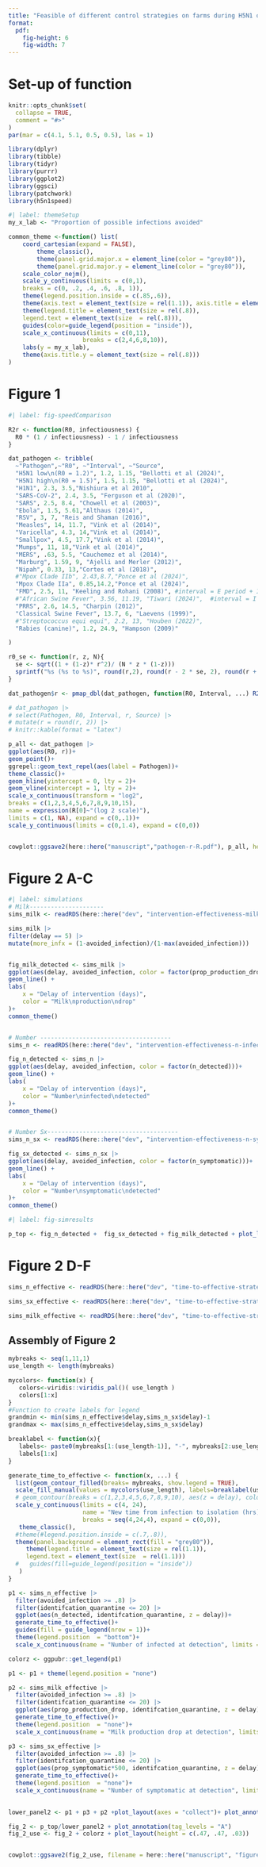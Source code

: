 ```yaml
---
title: "Feasible of different control strategies on farms during H5N1 outbreaks"
format: 
  pdf:
    fig-height: 6
    fig-width: 7
---
```


# Set-up of function

```r
knitr::opts_chunk$set(
  collapse = TRUE,
  comment = "#>"
)
par(mar = c(4.1, 5.1, 0.5, 0.5), las = 1)
```


```r
library(dplyr)
library(tibble)
library(tidyr)
library(purrr)
library(ggplot2)
library(ggsci)
library(patchwork)
library(h5n1speed)
```

```r
#| label: themeSetup
my_x_lab <- "Proportion of possible infections avoided"

common_theme <-function() list(
    coord_cartesian(expand = FALSE),
        theme_classic(),
        theme(panel.grid.major.x = element_line(color = "grey80")),
        theme(panel.grid.major.y = element_line(color = "grey80")),
    scale_color_nejm(),
    scale_y_continuous(limits = c(0,1),
    breaks = c(0, .2, .4, .6, .8, 1)),
    theme(legend.position.inside = c(.85,.6)),
    theme(axis.text = element_text(size = rel(1.1)), axis.title = element_text(size = rel(1.1))),
    theme(legend.title = element_text(size = rel(.8)),
    legend.text = element_text(size  = rel(.8))),
    guides(color=guide_legend(position = "inside")),
    scale_x_continuous(limits = c(0,11),
                     breaks = c(2,4,6,8,10)),
    labs(y = my_x_lab),
    theme(axis.title.y = element_text(size = rel(.8)))
)

```


# Figure 1


```r
#| label: fig-speedComparison

R2r <- function(R0, infectiousness) { 
  R0 * (1 / infectiousness) - 1 / infectiousness
}

dat_pathogen <- tribble(
  ~"Pathogen",~"R0", ~"Interval", ~"Source",
  "H5N1 low\n(R0 = 1.2)", 1.2, 1.15, "Bellotti et al (2024)",
  "H5N1 high\n(R0 = 1.5)", 1.5, 1.15, "Bellotti et al (2024)",
  "H1N1", 2.3, 3.5,"Nishiura et al 2010",
  "SARS-CoV-2", 2.4, 3.5, "Ferguson et al (2020)",
  "SARS", 2.5, 8.4, "Chowell et al (2003)",
  "Ebola", 1.5, 5.61,"Althaus (2014)",
  "RSV", 3, 7, "Reis and Shaman (2016)",
  "Measles", 14, 11.7, "Vink et al (2014)",
  "Varicella", 4.3, 14,"Vink et al (2014)",
  "Smallpox", 4.5, 17.7,"Vink et al (2014)",
  "Mumps", 11, 18,"Vink et al (2014)",
  "MERS", .63, 5.5, "Cauchemez et al (2014)",
  "Marburg", 1.59, 9, "Ajelli and Merler (2012)",
  "Nipah", 0.33, 13,"Cortes et al (2018)",
  #"Mpox Clade IIb", 2.43,8.7,"Ponce et al (2024)",
  "Mpox Clade IIa", 0.85,14.2,"Ponce et al (2024)",
  "FMD", 2.5, 11, "Keeling and Rohani (2008)", #interval = E period + I period, SEIR
  #"African Swine Fever", 3.56, 11.19, "Tiwari (2024)",  #interval = I period, SIR
  "PRRS", 2.6, 14.5, "Charpin (2012)",
  "Classical Swine Fever", 13.7, 6, "Laevens (1999)",
  #"Streptococcus equi equi", 2.2, 13, "Houben (2022)",
  "Rabies (canine)", 1.2, 24.9, "Hampson (2009)"

)

r0_se <- function(r, z, N){
  se <- sqrt((1 + (1-z)* r^2)/ (N * z * (1-z)))
  sprintf("%s (%s to %s)", round(r,2), round(r - 2 * se, 2), round(r + 2* se,2))
}

dat_pathogen$r <- pmap_dbl(dat_pathogen, function(R0, Interval, ...) R2r(R0, Interval))

# dat_pathogen |>
# select(Pathogen, R0, Interval, r, Source) |>
# mutate(r = round(r, 2)) |>
# knitr::kable(format = "latex")

p_all <- dat_pathogen |>
ggplot(aes(R0, r))+
geom_point()+
ggrepel::geom_text_repel(aes(label = Pathogen))+
theme_classic()+
geom_hline(yintercept = 0, lty = 2)+
geom_vline(xintercept = 1, lty = 2)+
scale_x_continuous(transform = "log2", 
breaks = c(1,2,3,4,5,6,7,8,9,10,15), 
name = expression(R[0]~"(log 2 scale)"), 
limits = c(1, NA), expand = c(0,.1))+
scale_y_continuous(limits = c(0,1.4), expand = c(0,0))


cowplot::ggsave2(here::here("manuscript","pathogen-r-R.pdf"), p_all, height = 8.5, width =11 )

```

# Figure 2 A-C

```r
#| label: simulations
# Milk---------------------
sims_milk <- readRDS(here::here("dev", "intervention-effectiveness-milk-low.rds"))

sims_milk |>
filter(delay == 5) |>
mutate(more_infx = (1-avoided_infection)/(1-max(avoided_infection)))


fig_milk_detected <- sims_milk |>
ggplot(aes(delay, avoided_infection, color = factor(prop_production_drop)))+
geom_line() +
labs(
    x = "Delay of intervention (days)",
    color = "Milk\nproduction\ndrop"
)+
common_theme()


# Number -------------------------------------
sims_n <- readRDS(here::here("dev", "intervention-effectiveness-n-infected-low.rds"))

fig_n_detected <- sims_n |>
ggplot(aes(delay, avoided_infection, color = factor(n_detected)))+
geom_line() +
labs(
    x = "Delay of intervention (days)",
    color = "Number\ninfected\ndetected"
)+
common_theme()


# Number Sx-------------------------------------
sims_n_sx <- readRDS(here::here("dev", "intervention-effectiveness-n-symptomatic-low.rds"))

fig_sx_detected <- sims_n_sx |>
ggplot(aes(delay, avoided_infection, color = factor(n_symptomatic)))+
geom_line() +
labs(
    x = "Delay of intervention (days)",
    color = "Number\nsymptomatic\ndetected"
)+
common_theme()
```


```r
#| label: fig-simresults

p_top <- fig_n_detected +  fig_sx_detected + fig_milk_detected + plot_layout(axis_titles = "collect")

```

# Figure 2 D-F

```r
 
sims_n_effective <- readRDS(here::here("dev", "time-to-effective-strategy-sim_n_detected-low.rds"))

sims_sx_effective <- readRDS(here::here("dev", "time-to-effective-strategy-sim_prop_sx_detected-low.rds"))

sims_milk_effective <- readRDS(here::here("dev", "time-to-effective-strategy-sim_production_detected-low.rds"))

```

## Assembly of Figure 2

```r

mybreaks <- seq(1,11,1)
use_length <- length(mybreaks)

mycolors<- function(x) {
   colors<-viridis::viridis_pal()( use_length )
   colors[1:x]
}
#Function to create labels for legend
grandmin <- min(sims_n_effective$delay,sims_n_sx$delay)-1
grandmax <- max(sims_n_effective$delay,sims_n_sx$delay)

breaklabel <- function(x){
   labels<- paste0(mybreaks[1:(use_length-1)], "-", mybreaks[2:use_length])
   labels[1:x]
}

generate_time_to_effective <- function(x, ...) {
  list(geom_contour_filled(breaks= mybreaks, show.legend = TRUE),
  scale_fill_manual(values = mycolors(use_length), labels=breaklabel(use_length), name="Delay (days)", drop=FALSE) ,
  # geom_contour(breaks = c(1,2,3,4,5,6,7,8,9,10), aes(z = delay), color = "red", lty = 2, lwd = 1.2),
  scale_y_continuous(limits = c(4, 24),
                     name = "New time from infection to isolation (hrs)",
                     breaks = seq(4,24,4), expand = c(0,0)),
   theme_classic(),
  #theme(#legend.position.inside = c(.7,.8)),
  theme(panel.background = element_rect(fill = "grey80")),
     theme(legend.title = element_text(size = rel(1.1)),
     legend.text = element_text(size  = rel(1.1)))
  #   guides(fill=guide_legend(position = "inside"))
   )
}

p1 <- sims_n_effective |>
  filter(avoided_infection >= .8) |>
  filter(identifcation_quarantine <= 20) |>
  ggplot(aes(n_detected, identifcation_quarantine, z = delay))+
  generate_time_to_effective()+
  guides(fill = guide_legend(nrow = 1))+
  theme(legend.position  = "bottom")+
  scale_x_continuous(name = "Number of infected at detection", limits = c(1,NA), expand = c(0,0), breaks = c(1, seq(5,30,5)))

colorz <- ggpubr::get_legend(p1)

p1 <- p1 + theme(legend.position = "none")

p2 <- sims_milk_effective |>
  filter(avoided_infection >= .8) |>
  filter(identifcation_quarantine <= 20) |>
  ggplot(aes(prop_production_drop, identifcation_quarantine, z = delay))+
  generate_time_to_effective()+
  theme(legend.position  = "none")+
  scale_x_continuous(name = "Milk production drop at detection", limits = c(.001,.04), expand = c(0,0))

p3 <- sims_sx_effective |>
  filter(avoided_infection >= .8) |>
  filter(identifcation_quarantine <= 20) |>
  ggplot(aes(prop_symptomatic*500, identifcation_quarantine, z = delay))+
  generate_time_to_effective()+
  theme(legend.position  = "none")+
  scale_x_continuous(name = "Number of symptomatic at detection", limits = c(1,25), expand = c(0,0))
  

lower_panel2 <- p1 + p3 + p2 +plot_layout(axes = "collect")+ plot_annotation(tag_levels = "A")

fig_2 <- p_top/lower_panel2 + plot_annotation(tag_levels = "A")  
fig_2_use <- fig_2 + colorz + plot_layout(height = c(.47, .47, .03))


cowplot::ggsave2(fig_2_use, filename = here::here("manuscript", "figures", "pnas-figure-2.pdf"), height = 10, width = 8.5)

```
